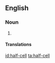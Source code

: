 {{also|half cell|half-cell}}
==English==

===Noun===
{{en-noun|head=[[half]]-[[cell]]}}

# {{alternative spelling of|half cell|lang=en}}

====Translations====
{{trans-see|half cell}}

[[id:half-cell]]
[[ta:half-cell]]
